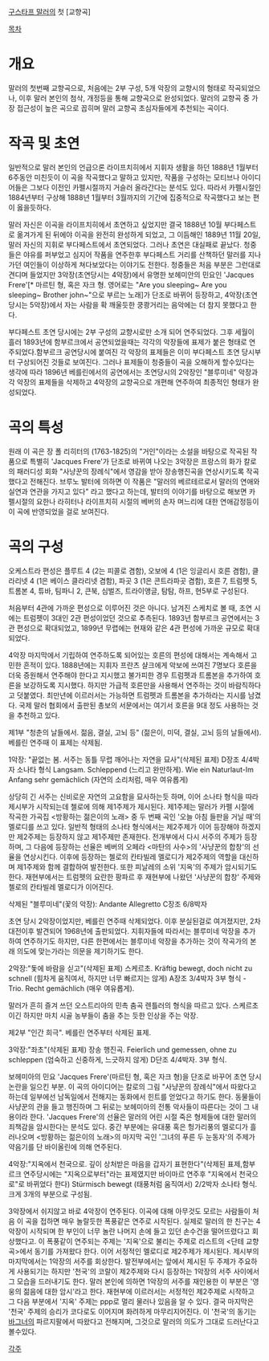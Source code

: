 [[구스타프 말러]]의 첫 [교향곡]

[[목차]]

= 개요 =
말러의 첫번째 교향곡으로, 처음에는 2부 구성, 5개 악장의 교향시의 형태로 작곡되었으나, 이후 말러 본인의 첨삭, 개정등을 통해 교향곡으로 완성되었다. 
말러의 교향곡 중 가장 접근성이 높은 곡으로 꼽히며 말러 교향곡 초심자들에게 추천되는 곡이다.

= 작곡 및 초연 =
일반적으로 말러 본인의 언급으론 라이프치히에서 지휘자 생활을 하던 1888년 1월부터 6주동안 미친듯이 이 곡을 작곡했다고 말하고 있지만, 작품을 구성하는 모티브나 아이디어들은 그보다 이전인 카펠시절까지 거슬러 올라간다는 분석도 있다. 따라서 카펠시절인 1884년부터 구상해 1888년 1월부터 3월까지의 기간에 집중적으로 작곡했다고 보는 편이 옳을듯하다.

말러 자신은 이곡을 라이프치히에서 초연하고 싶었지만 결국 1888년 10월 부다페스트로 옮겨가게 된 뒤에야 이곡을 완전히 완성하게 되었고, 그 이듬해인 1889년 11월 20일, 말러 자신의 지휘로 부다페스트에서 초연되었다. 그러나 초연은 대실패로 끝났다. 청중들은 야유를 퍼부었고 심지어 작품을 연주한후 부다페스트 거리를 산책하던 말러를 지나가던 여인들이 이상하게 쳐다보았다는 이야기도 전한다. 청중들은 처음 부분은 그런대로 견디며 들었지만 3악장(초연당시는 4악장)에서 유명한 보헤미안의 민요인 'Jacques Frere'[* 마르틴 형, 혹은 자크 형. 영어로는 "Are you sleeping~ Are you sleeping~ Brother john~"으로 부르는 노래]가 단조로 바뀌어 등장하고, 4악장(초연당시는 5악장)에서 자는 사람을 확 깨울듯한 쿵쾅거리는 음악에는 더 참지 못했다고 한다.

부다페스트 초연 당시에는 2부 구성의 교향시로만 소개 되어 연주되었다. 그후 세월이 흘러 1893년에 함부르크에서 공연되었을때는 각각의 악장들에 표제가 붙은 형태로 연주되었다.함부르크 공연당시에 붙여진 각 악장의 표제들은 이미 부다페스트 초연 당시부터 구상되어진 것들로 보여진다. 그러나 표제들이 청중들이 곡을 오해하게 할수있다는 생각에 따라 1896년 베를린에서의 공연에서는 초연당시의 2악장인 "블루미네" 악장과 각 악장의 표제들을 삭제하고 4악장의 교향곡으로 개편해 연주하여 최종적인 형태가 완성되었다.

= 곡의 특성 =
원래 이 곡은 장 폴 리히터의 (1763-1825)의 "거인"이라는 소설을 바탕으로 작곡된 작품으로 특별히 'Jacques Frere'가 단조로 바뀌여 나오는 3악장은 프랑스의 화가 칼로의 패러디성 회화 "사냥꾼의 장례식"에서 영감을 받아 장송행진곡을 연상시키도록 작곡했다고 전해진다. 브루노 발터에 의하면 이 작품은 "말러의 베르테르로서 말러의 연애와 실연과 연관을 가지고 있다" 라고 했다고 하는데, 발터의 이야기를 바탕으로 해보면 카펠시절의 요한나 라히터나 라이프치히 시절의 베버의 손자 며느리에 대한 연애감정등이 이 곡에 반영되었을 걸로 보여진다.

= 곡의 구성 =
오케스트라 편성은 플루트 4 (2는 피콜로 겸함), 오보에 4 (1은 잉글리시 호른 겸함), 클라리넷 4 (1은 베이스 클라리넷 겸함), 파곳 3 (1은 콘트라파곳 겸함), 호른 7, 트럼펫 5, 트롬본 4, 튜바, 팀파니 2, 큰북, 심벌즈, 트라이앵글, 탐탐, 하프, 현5부로 구성된다.

처음부터 4관에 가까운 편성으로 이루어진 것은 아니다. 남겨진 스케치로 볼 때, 초연 시에는 트럼펫이 3대인 2관 편성이었던 것으로 추측된다. 1893년 함부르크 공연에서는 3관 편성으로 확대되었고, 1899년 무렵에는 현재와 같은 4관 편성에 가까운 규모로 확대되었다. 

4악장 마지막에서 기립하여 연주하도록 되어있는 호른의 편성에 대해서는 계속해서 고민한 흔적이 있다. 1888년에는 지휘자 프란츠 샬크에게 악보에 쓰여진 7명보다 호른을 더욱 증원해서 연주해야 한다고 지시했고 불가피한 경우 트럼펫과 트롬본을 추가하여 호른을 보강하도록 지시했다. 하지만 가급적 호른만을 사용해서 연주하는 것이 바람직하다고 덧붙였다. 최만년에 이르러서는 가능하면 트럼펫과 트롬본을 추가하라는 지시를 남겼다. 국제 말러 협회에서 출판된 총보의 서문에서는 여기서 호른을 9대 정도 사용하는 것을 추천하고 있다.

제1부 "청춘의 날들에서. 젊음, 결실, 고뇌 등" (젊은이, 미덕, 결실, 고뇌 등의 날들에서). 베를린 연주때 이 표제는 삭제됨.

1악장: "끝없는 봄. 서주는 동틀 무렵 깨어나는 자연을 묘사"(삭제된 표제) D장조 4/4박자 소나타 형식 Langsam. Schleppend (느리고 완만하게). Wie ein Naturlaut-Im Anfang sehr gem&auml;chlich (자연의 소리처럼, 매우 여유롭게) 

상당히 긴 서주는 신비로운 자연의 고요함을 묘사하는듯 하며, 이어 소나타 형식을 따라 제시부가 시작되는데 첼로에 의해 제1주제가 제시된다. 제1주제는 말러가 카펠 시절에 작곡한 가곡집  <방황하는 젊은이의 노래> 중 두 번째 곡인 '오늘 아침 들판을 거닐 때'의 멜로디를 쓰고 있다. 일반적 형태의 소나타 형식에서는 제2주제가 이어 등장해야 하겠지만 제2주제는 등장하지 않고 제1주제만 존재한다. 전개부에서 다시 서주의 주제가 등장하며, 그 다음에 등장하는 선율은 베버의 오페라 <마탄의 사수>의 '사냥꾼의 합창'의 선율을 연상시킨다. 이후에 등장하는 첼로의 칸타빌레 멜로디가 제2주제의 역할을 대신하며 제1주제와 함께 결합하여 발전한다. 또한 피날레의 소위 '지옥'의 주제가 암시되기도 한다. 재현부에서는 트럼펫의 요란한 팡파르 후 재현부에 나왔던 '사냥꾼의 합창' 주제와 첼로의 칸타빌레 멜로디가 이어진다.

삭제된 "블루미네"(꽃의 악장): Andante Allegretto C장조 6/8박자 

초연 당시 2악장이었지만, 베를린 연주때 삭제되었다. 이후 분실된걸로 여겨졌지만, 2차대전이후 발견되어 1968년에 출판되었다. 지휘자들에 따라서는 블루미네 악장을 추가하여 연주하기도 하지만, 다른 한편에서는 블루미네 악장을 추가하는 것이 작곡가의 본래 의도에 맞는가라는 의문을 제기하기도 한다.

2악장:"돛에 바람을 싣고"(삭제된 표제) 스케르초. Kr&auml;ftig bewegt, doch nicht zu schnell (힘차게 움직여서, 하지만 너무 빠르지는 않게) A장조 3/4박자 3부 형식 - Trio. Recht gem&auml;chlich (매우 여유롭게). 

말러가 흔히 즐겨 쓰던 오스트리아의 민촉 춤곡 렌틀러의 형식을 따르고 있다. 스케르초 이긴 하지만 마치 시골 농부들이 춤을 추는 듯한 인상을 주는 악장.

제2부 "인간 희극". 베를린 연주부터 삭제된 표제.

3악장:"좌초"(삭제된 표제) 장송 행진곡. Feierlich und gemessen, ohne zu schleppen (엄숙하고 신중하게, 느긋하지 않게) D단조 4/4박자. 3부 형식.

보헤미아의 민요 'Jacques Frere'(마르틴 형, 혹은 자크 형)을 단조로 바꾸어 초연 당시 논란을 일으킨 부분. 이 곡의 아이디어는 칼로의 그림 "사냥꾼의 장례식"에서 따왔다고 하는데 일부에선 남독일에서 전해지는 동화에서 힌트를 얻었다고 하기도 한다. 동물들이 사냥꾼의 관을 들고 행진하며 그 뒤로는 보헤미아의 전통 악사들이 따른다는 것이 그 내용이라 한다. 'Jacques Frere'의 선율은 말러의 어린 시절 죽은 형제들에 대한 말러의 죄책감을 암시한다는 분석도 있다. 중간 부분에는 유대풍 혹은 헝가리풍의 멜로디가 흘러나오며 <방황하는 젊은이의 노래>의 마지막 곡인 '그녀의 푸른 두 눈동자'의 주제가 약음기를 단 바이올린에 의해 연주된다.

4악장:"지옥에서 천국으로. 깊이 상처받은 마음을 갑자기 표현한다"(삭제된 표제,함부르크 연주당시에는 "지옥으로부터"라는 표제였지만 바이마르 연주후 "지옥에서 천국으로"로 바뀌었다 한다) St&uuml;rmisch bewegt (태풍처럼 움직여서) 2/2박자 소나타 형식. 크게 3개의 부분으로 구성됨.

3악장에서 쉬지않고 바로 4악장이 연주된다. 이곡에 대해 아무것도 모르는 사람들이 처음 이 곡을 접하면 매우 놀랄듯한 폭풍같은 연주로 시작된다. 실제로 말러의 한 친구는 4악장이 시작되며 한 부인이 너무 놀란 나머지 손에 들고 있던 손수건을 떨어뜨렸다고 회상했다고. 이 폭풍같이 연주되는 주제는 '지옥'으로 불리는 주제로 리스트의 <단테 교향곡>에서 동기를 가져왔다 한다. 이어 서정적인 멜로디로 제2주제가 제시된다. 제시부의 마지막에서는 1악장의 서주를 회상한다. 발전부에서는 앞에서 제시된 두 주제가 주요하게 사용되기는 하지만 '천국'의 코랄이 제2주제와 다시 등장하는 1악장의 서주 사이에서 그 모습을 드러내기도 한다. 말러 본인에 의하면 1악장의 서주를 재인용한 이 부분은 '영웅의 젊음에 대한 암시'라고 한다. 재현부에 이르러서는 서정적인 제2주제로 시작하고 그 다음 부분에서 '지옥' 주제는 ppp로 멀리 물러나 있음을 알 수 있다. 결국 마지막은 '천국' 주제의 승리가 코다로도 이어지며 화려하게 마무리지어진다. 이 '천국'의 동기는 [[바그너]]의 파르지팔에서 따왔다고 전해지며, 그것으로 말러의 의도가 그대로 드러난다고 볼수있다.

[[각주]]
